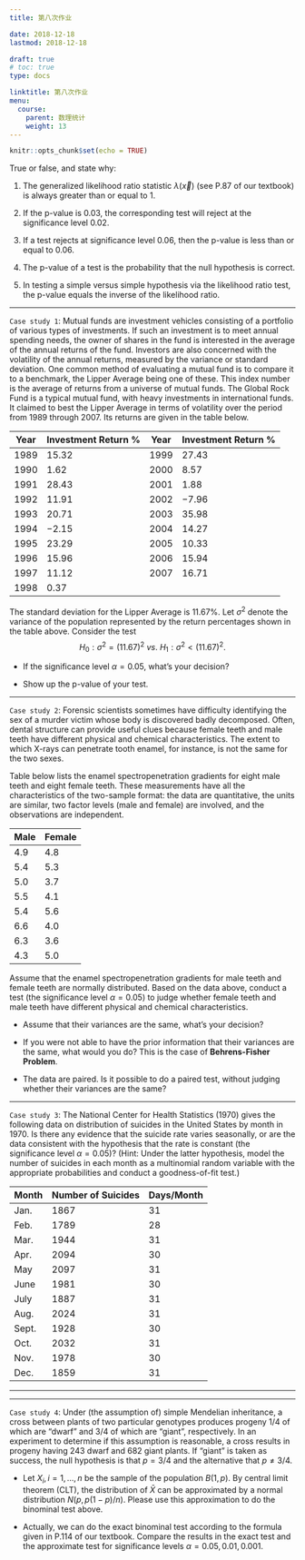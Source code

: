 ```yaml
---
title: 第八次作业

date: 2018-12-18 
lastmod: 2018-12-18 

draft: true
# toc: true
type: docs

linktitle: 第八次作业
menu:
  course: 
    parent: 数理统计
    weight: 13
---
```


```r
knitr::opts_chunk$set(echo = TRUE)
```

True or false, and state why:

1. The generalized likelihood ratio statistic $\lambda(\vec x)$ (see P.87 of our textbook) is always greater than or equal to 1.

<!-- 
`True`. By the definition, we have

$$\lambda(\vec x):=\frac{\sup_{\theta\in \Theta}L(\vec x;\theta)}{\sup_{\theta\in \Theta_0}L(\vec x;\theta)}\ge 1,$$
where $\Theta_0\subset\Theta$.
-->

2. If the p-value is 0.03, the corresponding test will reject at the significance
level 0.02.

<!-- 
`False`. If $\alpha< p$-value, the null is accepted.
-->

3. If a test rejects at significance level 0.06, then the p-value is less than or equal
to 0.06.

<!-- 
`True`. If $\alpha> p$-value, the null is rejected. It is somewhat **unclear**  whether to reject the null for the case of $\alpha = p$-value. Let consider the simple null $H_0:\theta = \theta_0$. Suppose the rejection region is $W=\{T(\vec x)>C\}$, where $T(\vec X)$ is the test statistic. The p-value is
$p(\vec x) = P_{\theta_0}(T(\vec X)>T(\vec x))$. Suppose that under $H_0$, $T(\vec X)$ has a positive density at $T(\vec x)$. If $\alpha=p(\vec x)$, the corresponding critical value is $C = T(\vec x)$. We thus accept the null because the rejection region does not include the special case $T(\vec x)=C$. On the other hand, if we choose the rejection region $W=\{T(\vec x)\ge C\}$ instead, the p-value is unchanged if the test statistic is continuous variable. If $\alpha=p(\vec x)$, the critical value is also $C = T(\vec x)$.
However, for this case, the null is rejected beacause the rejection region includes the special case $T(\vec x)=C$. 

{{% alert warning %}}
More precisely, the p-value is the **infimum** of those significance levels that lead to a rejection of the null. BUT we do not know whether the infimum is attainable unless the form of rejection region was known.
{{% /alert %}}
-->

4. The p-value of a test is the probability that the null hypothesis is correct.

<!-- 
`False`. The p-value of a test is the smallest significance level at which the null is rejected.
-->

5. In testing a simple versus simple hypothesis via the likelihood ratio test, the
p-value equals the inverse of the  likelihood ratio.

<!-- 
`False`. Consider the simple test $H_0:\theta = \theta_0\ vs.\ H_1:\theta=\theta_1$. The rejection region is given by $W = \{\lambda(\vec x)>\lambda_0\}$, where the likelihood ratio is
$$\lambda(\vec x) = \frac{L(\vec x;\theta_1)}{L(\vec x;\theta_0)}.$$

The p-value is then given by

$$p(\vec x)= P_{\theta_0}(\lambda(\vec X)>\lambda(\vec x))\le P_{\theta_0}(\lambda(\vec X)\ge\lambda(\vec x))\le \frac{E_{\theta_0}[\lambda(\vec X)]}{\lambda(\vec x)}  =  \frac{1}{\lambda(\vec x)},$$
where we used the [Markov's inequality](https://en.wikipedia.org/wiki/Markov%27s_inequality). If the equality holds, then $P_{\theta_0}(\lambda(\vec X)\in\{0,\lambda(\vec x)\})=1$ that leads to a contradiction (because $E_{\theta_0}[\lambda(\vec X)]=1$). So the
p-value is less than the inverse of the  likelihood ratio. This implies that if $\alpha\ge\frac{1}{\lambda(\vec x)}$ (the inverse of the  likelihood ratio), we should reject the null.

Actually, it is easy to give a counter-example. Let $X\sim N(\mu,1)$. The test is 
$$H_0: \mu=0\ vs.\ H_1:\mu = 1.$$
The likelihood ratio is $\lambda(\vec x)= e^{n(\bar x-1/2)}$. The p-value is
$$p(\vec x) = P_0(e^{n(\bar X-1/2)}>e^{n(\bar x-1/2)}) =P_0(\bar X>\bar x)=1-\Phi(\sqrt n \bar x)\neq \frac 1 {\lambda(\vec x)}.$$
-->

---

`Case study 1`: Mutual funds are investment vehicles consisting of a portfolio of various types
of investments. If such an investment is to meet annual spending needs, the
owner of shares in the fund is interested in the average of the annual returns of
the fund. Investors are also concerned with the volatility of the annual returns,
measured by the variance or standard deviation. One common method of evaluating
a mutual fund is to compare it to a benchmark, the Lipper Average being
one of these. This index number is the average of returns from a universe of
mutual funds.
The Global Rock Fund is a typical mutual fund, with heavy investments in
international funds. It claimed to best the Lipper Average in terms of volatility
over the period from 1989 through 2007. Its returns are given in the table below.


Year | Investment Return % | Year |  Investment Return %
 - | - | - | - |
1989  | 15.32 | 1999 | 27.43
1990  | 1.62  | 2000  | 8.57
1991  |  28.43 | 2001  | 1.88
1992  | 11.91  | 2002  | −7.96
1993  | 20.71  | 2003  | 35.98
1994  | −2.15  | 2004  | 14.27
1995  | 23.29  | 2005  | 10.33
1996  | 15.96  | 2006  | 15.94
1997  | 11.12  | 2007  | 16.71
1998  | 0.37 | |

The standard deviation for the Lipper Average is $11.67\%$. Let $\sigma^2$ denote the variance of the population represented by the return
percentages shown in the table above. Consider the test
$$H_0: \sigma^2=(11.67)^2\ vs.\ H_1:\sigma^2<(11.67)^2.$$
 

- If the significance level $\alpha=0.05$, what's your decision?

- Show up the p-value of your test.


<!-- 
`Solution`: Assume that the return percentage $X$ for the Global Rock Fund is normally distributed, i.e., $X\sim N(\mu,\sigma^2)$, where $\mu,\sigma^2$ are unknown. Since $\mu$ is unknown, we choose the test statistic as

$$T(\vec X) = \frac{nS_n^2}{\sigma^2_0},$$

where $\sigma_0=11.67$. The rejection region is given by $W = \{T(\vec x)<C\}$, where the critical value $C=\chi^2_{\alpha}(n-1)$. Using the data gives $T(\vec x) = 16.81845$, $C=\chi^2_{0.05}(19) = 9.390455$. Since $T(\vec x)>C$, we accept the null.

The p-value is $$p = P_{\sigma^2_0}(T(\vec X)<T(\vec x)) = P_{\sigma^2_0}(T(\vec X)<16.81845)=0.4643815.$$


```r
return <- c(15.32, 1.62, 28.43, 11.91, 20.71, -2.15, 23.29,	
            15.96, 11.12, 0.37, 27.43, 8.57, 1.88, -7.96, 35.98,
            14.27, 10.33, 15.94, 16.71)
sig0 = 11.67
n = length(return)
sn2 = var(return)
t = (n-1)*var(return)/sig0^2
cat("the test statistic is", t)
cat("the critical value C =",qchisq(0.05,n-1))
cat("the p-value is", pchisq(t,n-1))
```
-->

---

`Case study 2`: Forensic scientists sometimes have difficulty identifying the sex of a murder
victim whose body is discovered badly decomposed. Often, dental structure can
provide useful clues because female teeth and male teeth have different physical and chemical characteristics. The extent to which X-rays can penetrate tooth
enamel, for instance, is not the same for the two sexes.

Table below lists the enamel spectropenetration gradients for eight male
teeth and eight female teeth. These measurements have all the characteristics
of the two-sample format: the data are quantitative, the units are similar,
two factor levels (male and female) are involved, and the observations are
independent.

Male | Female |
-|-|
4.9 |  4.8 | 
5.4  | 5.3 | 
5.0  | 3.7 | 
5.5  | 4.1 | 
5.4  | 5.6 | 
6.6  | 4.0 | 
6.3  | 3.6 | 
4.3  | 5.0 | 

Assume that the enamel spectropenetration gradients for male teeth and female teeth are normally distributed. Based on the data above, conduct a test (the significance level $\alpha=0.05$) to judge whether female teeth and male teeth have different physical and chemical characteristics. 


- Assume that their variances are the same, what's your decision?

- If you were not able to have the prior information that their variances are the same, what would you do? This is the case of **Behrens-Fisher Problem**. 

- The data are paired. Is it possible to do a paired test, without judging whether their variances are the same?


<!-- 
`Solution`: Let $X\sim N(\mu_1,\sigma^2_1)$ and $Y\sim N(\mu_2,\sigma^2_2)$ be the enamel spectropenetration gradients for male teeth and female teeth, respectively. We are going to test
$$H_0: \mu_1=\mu_2\ vs.\ H_1:\mu_1\neq\mu_2.$$

1. If their variances are the same, we use the t-test. The test statistic is 
$$T_1=\frac{\bar X-\bar Y}{S_w\sqrt{1/m+1/n}},$$
where $S_w^2 = (mS_{1m}^2+nS_{2n}^2)/(m+n-2)$. The rejection region is $W=\{|T_1|>t_{1-\alpha/2}(m+n-2)\}$. Using the data gives $T_1=2.4258>t_{0.975}(14)=2.1448$. We therefore reject the null at the significance level $\alpha=0.05$. The R code is given blow. We get a p-value of $0.02938<0.05$.

```r
male = c(4.9,5.4,5,5.5,5.4,6.6,6.3,4.3)
female = c(4.8,5.3,3.7,4.1,5.6,4,3.6,5)
t.test(male,female,var.equal = TRUE)

```

2. For this case, we may use the [Welch's t test](https://en.wikipedia.org/wiki/Welch%27s_t-test), which  is designed for unequal variances. The test statistic is 

$$T_2=\frac{\bar X-\bar Y}{\sqrt{S_{1m}^{*2}/m+S_{1n}^{*2}/n}}.$$
Under the null $H_0$, $T_2$ is approximately distributed from $t(k)$, where the degree of freedom $k$ is the integer closest to $k^*$:

$$k^*=\frac{(S_{1m}^{*2}/m+S_{2n}^{*2}/n)^2}{(S_{1m}^{*2}/m)^2/(m-1)+(S_{2n}^{*2}/n)^2/(n-1)}.$$

Using the data gives $k^*=13.993,\ T_2=2.4258>t_{0.975}(14)=2.1448$. We therefore reject the null at the significance level $\alpha=0.05$.  The R code is given below. We get a p-value of $0.02938<0.05$. The p-value and the test statistic are the same as those in the case of equal variances, respectively. (WHY?)

{{% alert note %}}
Try to prove that the two test statistics are the same. What happen to the degree of freedom k if the two sample variances are very close? What's difference between the two kinds of t-tests when the sample sizes are large? Can we use the [Welch's t test](https://en.wikipedia.org/wiki/Welch%27s_t-test) for the case of equal variances instead of the usual t test?
{{% /alert %}}

```r
t.test(male,female)

```

3. The data are paried since $n=m=8$. Let $Z = X-Y$. Then $Z\sim N(\mu_1-\mu_2,\sigma_1^2+\sigma^2_2)$ since $X,Y$ are assumed to be independent.
We now have the sample for $Z$, i.e., $Z_i = X_i-Y_i$. Based on the sample $Z_i$, we do the test for the mean of $Z$, i.e.,

$$H_0: \mu_1-\mu_2=0\ vs.\ H_1:\mu_1-\mu_2\neq 0.$$

The test statistic is 

$$T_3= \frac{\bar Z}{S_z^*/\sqrt{n}}=\frac{\bar X-\bar Y}{S_z^*/\sqrt{n}},$$

where the sample variance of $Z_i$ is

$$S_z^{*2} = \frac{1}{n-1}\sum_{i=1}^n(Z_i-\bar Z)^2=\frac{1}{n-1}\sum_{i=1}^n(X_i-Y_i-\bar X+\bar Y)^2.$$

Using the data gives $T_3=2.0059<t_{0.975}(7)=2.3646$. We therefore **accept** the null at the significance level $\alpha=0.05$. The R code is given below. We get a p-value of $0.08488>0.05$.  The p-value and the test statistic here is quite different from the two sample t-tests. (WHY?)


```r
t.test(male,female,paired = TRUE)

```

For comparison, we present the following table.

Methods | Test Statistics | Degrees of Freedom | Critical Values | p-values |
-|-|-|-|-|
Two-Sample t test | 2.4258 | 14 | 2.1448 |  0.02938 |
Welch's t test | 2.4258 | 14 | 2.1448 |  0.02938 |
Paired t test | 2.0059 | 7 | 2.3646 | 0.08488 |

If we choose $\alpha = 0.1$, all the methods result in a rejection of the null. But if we choose a smaller significance level $\alpha=0.05$, the paired t test results in an acceptance while the null is rejected for the other two methods. Such a discrepancy is due to the assumption of independence on the two populations required for the two-sample tests. Actually, for the paired t test, we **do not** need the independence assumption, but the assumption of normality of $Z=X-Y$ is maintained. The sample covariance of $X$ and $Y$ is $-0.2617857$, which is far away from $0$ -- the assumption of independence of $X$ and $Y$. It had better to use paried t test because it does not require the independence on the $X$ and $Y$.

-->

---

`Case study 3`: The National Center for Health Statistics (1970) gives the following data on
distribution of suicides in the United States by month in 1970. Is there any
evidence that the suicide rate varies seasonally, or are the data consistent with
the hypothesis that the rate is constant (the significance level $\alpha=0.05$)? (Hint: Under the latter hypothesis, model
the number of suicides in each month as a multinomial random variable with the
appropriate probabilities and conduct a goodness-of-fit test.)

Month | Number of Suicides | Days/Month |
-|-|-|
Jan.  | 1867  | 31
Feb.  | 1789  | 28
Mar.  | 1944  | 31
Apr.  | 2094  | 30
May  | 2097  | 31
June  | 1981  | 30
July  | 1887  | 31
Aug.  | 2024  | 31
Sept.  | 1928  | 30
Oct.  | 2032  | 31
Nov.  | 1978  | 30
Dec.  | 1859  | 31

---

<!-- 
`Solution`: 

Let $n_i$ be the number of days in the $i$th month, $i=1,\dots,12$, and let $N = \sum_{i=1}^{12} n_i$. Let $X$ be a discrete random variable with $p_i=P(X=i)$, $i=1,\dots,12$ and $\sum_{i=1}^{12} p_i = 1$. Consider the test

$$H_0: p_i = n_i/N, i=1,\dots,12\ vs. H_1:p_{i^*} \neq n_{i^*}/N \text{ for some }i^*.$$

We use the R code to do the goodness-of-fit test. The p-value is $1.852\times 10^{-6}<0.05$, we therefore reject the null at the significance level $\alpha=0.05$. The data do not support that the suicide rate is constant.

```r
suicide = data.frame(
  days = c(31,28,31,30,31,30,31,31,30,31,30,31),
  numbers = c(1867,1789,1944,2094,2097,1981,1887,2024,
              1928,2032,1978,1859)
)
x = suicide$numbers
p = suicide$days/sum(suicide$days)
chisq.test(x,p=p)
```

We can also test seasonal suicide rate by splitting the data into four groups: 

Spring = Mar. + Apr. + May = 6135

Summer = June + July + Aug. = 5892

Autumn = Sept.+ Oct. + Nov. = 5938

Winter = Dec. + Jan. + Feb. = 5515

```r
x = c(6135,5892,5938,5515)
chisq.test(x)
```

The p-value is $1.71\times 10^{-7}<0.05$, we therefore reject the null at the significance level $\alpha=0.05$.

-->

---

`Case study 4`: Under (the assumption of) simple Mendelian inheritance, a cross
between plants of two particular genotypes produces progeny 1/4 of
which are "dwarf" and $3/4$ of which are "giant", respectively.
In an experiment to determine if this assumption is reasonable, a
cross results in progeny having 243 dwarf and 682 giant plants.
If "giant" is taken as success, the null hypothesis is that $p =3/4$ and the alternative that $p \neq 3/4$. 

- Let $X_i,i=1,\dots,n$ be the sample of the population $B(1,p)$. By central limit theorem (CLT), the distribution of $\bar X$ can be approximated by a normal distribution $N(p,p(1-p)/n)$. Please use this approximation to do the binominal test above.


- Actually, we can do the exact binominal test according to the formula given in P.114 of our textbook.  Compare the results in the exact test and the approximate test for significance  levels $\alpha=0.05,0.01,0.001$.

<!-- 
`Solution`: 

1. Under the null, we have $\bar X \stackrel{\cdot}{\sim}N(3/4,3/(16n))$, where $n = 243+682=925$. The rejection region is

$$W = \{|\bar x-3/4|\sqrt{16n/3}>u_{1-\alpha/2}\}.$$

Using data give the test statistic  $T = |\bar x-3/4|\sqrt{16n/3}= 0.8922$. Since $u_{1-\alpha/2}= 1.96$ for $\alpha= 0.05$, we accept the null at significance  levels $\alpha=0.05,0.01,0.001$.

2. We next use R code to do the exact binominal test. The p-value is $0.3825>0.05$, we therefore accept the null at significance  levels $\alpha=0.05,0.01,0.001$. Both methods lead to the same conclusions. From this point of view, it is reasonable to use the approximated normal distribution from the CLT in the binominal test because the sample size $n=925$ is large. 

```r
x = 682
n = 243+682
p = 3/4
binom.test(x,n,p)
```

-->



